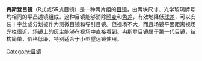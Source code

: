 {{Unreferenced|time=2019-03-30T11:41:15+00:00}}
'''冉斯登目镜'''（R式或SR式目镜）是一种两片组的[[接目鏡|目镜]]，由两块尺寸、光学玻璃牌号均相同的平凸透镜组成。这种目镜能够消除[[畸变|畸变]]和[[色差|色差]]，有效地降低[[球差|球差]]，可以安装十字丝或分划板作为测微目镜和导引目镜。但视场不大，而且场镜平面距离视场光栏很近，场镜上的灰尘能够在视场中直接看到。冉斯登目镜属于第一代目镜，结构简单，价格低廉，特别适合于小型望远镜使用。

[[Category:目镜|Category:目镜]]